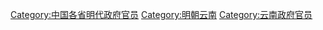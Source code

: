 [[Category:中国各省明代政府官员|Category:中国各省明代政府官员]]
[[Category:明朝云南|Category:明朝云南]]
[[Category:云南政府官员|Category:云南政府官员]]